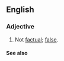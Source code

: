 ==English==
===Adjective===
{{en-adj}}
# Not [[factual]]; [[false]].

====See also====
{{wikisaurus|false}}